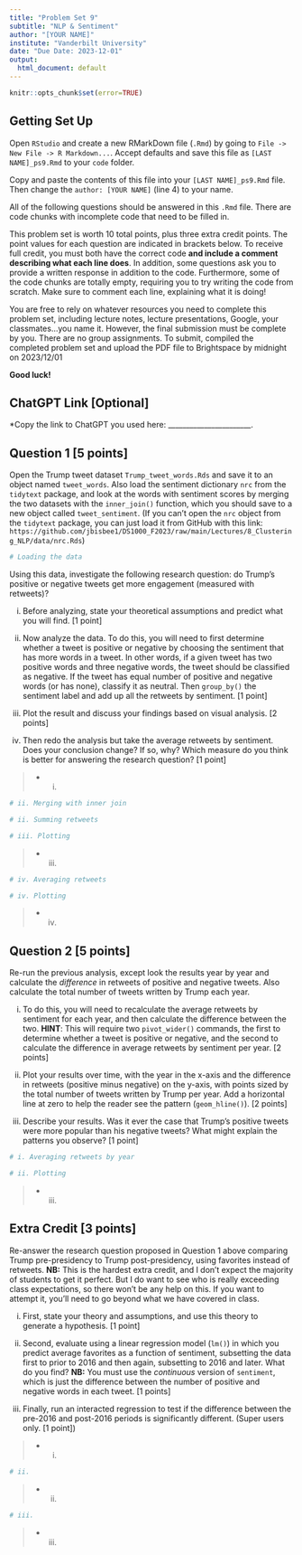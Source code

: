 ```yaml
---
title: "Problem Set 9"
subtitle: "NLP & Sentiment"
author: "[YOUR NAME]"
institute: "Vanderbilt University"
date: "Due Date: 2023-12-01"
output:
  html_document: default
---
```


```r
knitr::opts_chunk$set(error=TRUE)
```


## Getting Set Up

Open `RStudio` and create a new RMarkDown file (`.Rmd`) by going to `File -> New File -> R Markdown...`.
Accept defaults and save this file as `[LAST NAME]_ps9.Rmd` to your `code` folder.

Copy and paste the contents of this file into your `[LAST NAME]_ps9.Rmd` file. Then change the `author: [YOUR NAME]` (line 4) to your name.

All of the following questions should be answered in this `.Rmd` file. There are code chunks with incomplete code that need to be filled in. 

This problem set is worth 10 total points, plus three extra credit points. The point values for each question are indicated in brackets below. To receive full credit, you must both have the correct code **and include a comment describing what each line does**. In addition, some questions ask you to provide a written response in addition to the code. Furthermore, some of the code chunks are totally empty, requiring you to try writing the code from scratch. Make sure to comment each line, explaining what it is doing!

You are free to rely on whatever resources you need to complete this problem set, including lecture notes, lecture presentations, Google, your classmates...you name it. However, the final submission must be complete by you. There are no group assignments. To submit, compiled the completed problem set and upload the PDF file to Brightspace by midnight on 2023/12/01

**Good luck!**

## ChatGPT Link [Optional]

*Copy the link to ChatGPT you used here: _______________________.


## Question 1 [5 points]
Open the Trump tweet dataset `Trump_tweet_words.Rds` and save it to an object named `tweet_words`. Also load the sentiment dictionary `nrc` from the `tidytext` package, and look at the words with sentiment scores by merging the two datasets with the `inner_join()` function, which you should save to a new object called `tweet_sentiment`. (If you can't open the `nrc` object from the `tidytext` package, you can just load it from GitHub with this link: `https://github.com/jbisbee1/DS1000_F2023/raw/main/Lectures/8_Clustering_NLP/data/nrc.Rds`)

```r
# Loading the data
```

Using this data, investigate the following research question: do Trump's positive or negative tweets get more engagement (measured with retweets)?

i. Before analyzing, state your theoretical assumptions and predict what you will find. [1 point]

ii. Now analyze the data. To do this, you will need to first determine whether a tweet is positive or negative by choosing the sentiment that has more words in a tweet. In other words, if a given tweet has two positive words and three negative words, the tweet should be classified as negative. If the tweet has equal number of positive and negative words (or has none), classify it as neutral. Then `group_by()` the sentiment label and add up all the retweets by sentiment. [1 point]

iii. Plot the result and discuss your findings based on visual analysis. [2 points]

iv. Then redo the analysis but take the average retweets by sentiment. Does your conclusion change? If so, why? Which measure do you think is better for answering the research question? [1 point]

>- i. 

```r
# ii. Merging with inner join

# ii. Summing retweets

# iii. Plotting
```

>- iii. 

```r
# iv. Averaging retweets

# iv. Plotting
```

>- iv. 

## Question 2 [5 points]
Re-run the previous analysis, except look the results year by year and calculate the *difference* in retweets of positive and negative tweets. Also calculate the total number of tweets written by Trump each year.

i. To do this, you will need to recalculate the average retweets by sentiment for each year, and then calculate the difference between the two. **HINT**: This will require two `pivot_wider()` commands, the first to determine whether a tweet is positive or negative, and the second to calculate the difference in average retweets by sentiment per year. [2 points]

ii. Plot your results over time, with the year in the x-axis and the difference in retweets (positive minus negative) on the y-axis, with points sized by the total number of tweets written by Trump per year. Add a horizontal line at zero to help the reader see the pattern (`geom_hline()`). [2 points]

iii. Describe your results. Was it ever the case that Trump's positive tweets were more popular than his negative tweets? What might explain the patterns you observe? [1 point]

```r
# i. Averaging retweets by year

# ii. Plotting
```

>- iii.

## Extra Credit [3 points]
Re-answer the research question proposed in Question 1 above comparing Trump pre-presidency to Trump post-presidency, using favorites instead of retweets. **NB:** This is the hardest extra credit, and I don't expect the majority of students to get it perfect. But I do want to see who is really exceeding class expectations, so there won't be any help on this. If you want to attempt it, you'll need to go beyond what we have covered in class.

i. First, state your theory and assumptions, and use this theory to generate a hypothesis. [1 point]

ii. Second, evaluate using a linear regression model (`lm()`) in which you predict average favorites as a function of sentiment, subsetting the data first to prior to 2016 and then again, subsetting to 2016 and later. What do you find? **NB:** You must use the *continuous* version of `sentiment`, which is just the difference between the number of positive and negative words in each tweet. [1 points]

iii. Finally, run an interacted regression to test if the difference between the pre-2016 and post-2016 periods is significantly different. (Super users only. [1 point])

>- i. 

```r
# ii.
```


>- ii. 

```r
# iii.
```

>- iii. 

